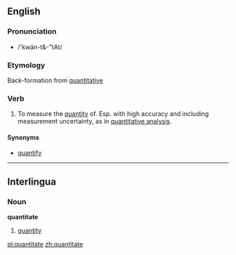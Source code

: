 ==English==

===Pronunciation===
*/'kwän-t&-"tAt/

===Etymology===
Back-formation from [[quantitative]]

===Verb===
{{en-verb|quantitates|quantitating|quantitated}}

# To measure the [[quantity]] of. Esp. with high accuracy and including measurement uncertainty, as in [[quantitative analysis]].

====Synonyms====
*{{i-c|assign a quantity to}} [[quantify]]

----

==Interlingua==

===Noun===
'''quantitate'''

# [[quantity]]

[[pl:quantitate]]
[[zh:quantitate]]